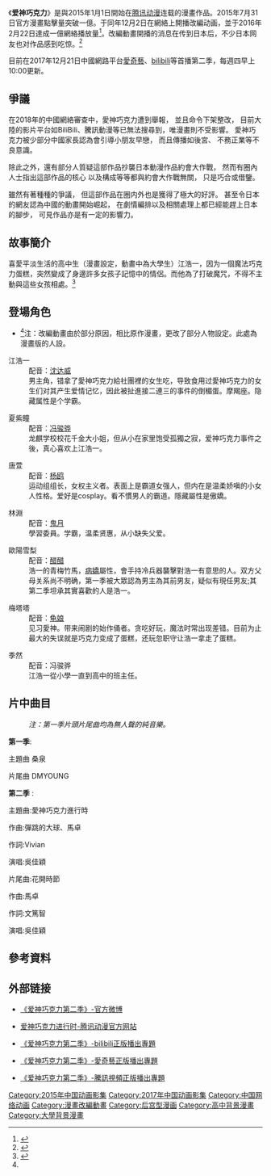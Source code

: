 {{expand|time=2015-12-23T04:50:14+00:00}}
{{Infobox animanga/Headerofja
| 標題 = 愛神巧克力
| 圖像 = Aishen Qiaokeli.xcf
| 尺寸 = 
| 說明 = 
| 日文名稱 = 
| 英文名稱 = 
| 假名 = 
| 羅馬字 = 
| 類型 = 
}}
{{Infobox animanga/Manga
| 標題 = 愛神巧克力進行時
| 作者 = Vivian
| 作畫 = 
| 出版社 = 
| 連載雜誌 = 
| label = 
| 網絡 = {{flagicon|CHN}} [[騰訊動漫|騰訊動漫]]
| 發售日 = 
| 開始 = 2015年1月1日
| 結束 = 
| 冊數 = 
| 話數 = 374話（2020年4月18日)
| 其他 = 
}}
{{Infobox animanga/OVA
| ONA = 是
| 標題 = 愛神巧克力ing
| 原作 = Vivian
| 導演 = 夐窠
| 系列構成 = 
| 劇本 = 王煜森
| 人物原案 = 申琳
| 人物設定 = 向宇、楼珠珠、罗晓丽
| 機械設定 = 
| 音樂 = 
| 音樂製作 = 
| 動畫製作 = 視美精典影視動畫
| 製作 = 
| 代理發行 = 
| 網絡 = [[优酷网|优酷网]]、[[芒果TV|芒果TV]]、[[腾讯视频|腾讯视频]]、[[搜狐视频|搜狐视频]]、[[bilibili|bilibili]]
| 發售日 = 
| 開始 = 第一季：2015年12月2日
| 結束 = 2016年3月15日<br/>第二季：2017年12月21日－2018年4月5日
| 話數 = 第一季：全15集<br/>第二季：全15話
| 其他 = 
}}
{{Infobox animanga/Footerofja}}
《'''爱神巧克力'''》是與2015年1月1日開始在[[腾讯动漫|腾讯动漫]]连载的漫畫作品。2015年7月31日官方漫畫點擊量突破一億。于同年12月2日在網絡上開播改編动画，並于2016年2月22日達成一億網絡播放量<ref>{{Cite news|url=http://ac.qq.com/event/index0316.html|title=《爱神巧克力》完结专题 - 腾讯动漫|language=zh-cn|publisher=腾讯|accessdate=2016-04-06|archive-date=2016-03-22|archive-url=https://web.archive.org/web/20160322075133/http://ac.qq.com/event/index0316.html|dead-url=no}}</ref>。改編動畫開播的消息在传到日本后，不少日本网友也对作品感到吃惊。<ref>{{Cite news|url=http://web.archive.org/web/20160207160851/http://www.dogame.com.cn/gamerc/new_16114&3.html|title=日本网友怒赞国产动画《爱神巧克力》|language=zh-cn|publisher=游戏兵工厂|author=|date=2015年12月7日|accessdate=2015-12-23}}</ref>

目前在2017年12月21日中國網路平台[[愛奇藝|愛奇藝]]、[[bilibili|bilibili]]等首播第二季，每週四早上10:00更新。

== 爭議 ==
在2018年的中國網絡審查中，愛神巧克力遭到舉報， 並且命令下架整改， 目前大陸的影片平台如BiliBili、騰訊動漫等已無法搜尋到，唯漫畫則不受影響。
愛神巧克力被少部分中國家長認為會引導小朋友早戀， 而且傳播如後宮、 不務正業等不良意識。

除此之外，還有部分人質疑這部作品抄襲日本動漫作品約會大作戰， 然而有圈內人士指出這部作品的核心 以及構成等等都與約會大作戰無關， 只是巧合或借鑒。

雖然有著種種的爭議， 但這部作品在圈内外也是獲得了極大的好評。
甚至令日本的網友認為中國的動畫開始崛起， 在劇情編排以及相關處理上都已經能趕上日本的腳步， 可見作品亦是有一定的影響力。

== 故事簡介 ==
喜愛平淡生活的高中生（漫畫設定，動畫中為大學生）江浩一，因为一個魔法巧克力蛋糕，突然變成了身邊許多女孩子記憶中的情侶。而他為了打破魔咒，不得不主動與這些女孩相處。<ref name="原作漫畫">{{Cite news|url=http://ac.qq.com/Comic/ComicInfo/id/530456|title=《愛神巧克力進行時》在線漫畫|language=zh-cn|publisher=腾讯|author=Vivian|date=2016-04-07|accessdate=2016-04-07|archive-date=2016-05-07|archive-url=https://web.archive.org/web/20160507084550/http://ac.qq.com/Comic/ComicInfo/id/530456|dead-url=no}}</ref>

== 登場角色 ==
* <ref name="原作漫畫" />注：改編動畫由於部分原因，相比原作漫畫，更改了部分人物設定。此處為漫畫版的人設。
; 江浩一
: 配音：[[沈达威|沈达威]]
: 男主角，错拿了愛神巧克力給社團裡的女生吃，导致食用过愛神巧克力的女生们对其产生爱情记忆，因此被扯進接二連三的事件的倒楣蛋。摩羯座。隐藏属性是个学霸。

; 夏紫瞳
: 配音：[[冯骏骅|冯骏骅]]
: 龙麒学校校花千金大小姐，但从小在家里饱受孤獨之寂，爱神巧克力事件之後，真心喜欢上江浩一。

; 唐萱
: 配音：[[杨鸥|杨鸥]]
: 运动组组长，女权主义者。表面上是霸道女强人，但内在是温柔娇嗔的小女人性格。爱好是cosplay。看不慣男人的霸道。隱藏屬性是傲嬌。

; 林淵
: 配音：[[鬼月_(配音演员)|鬼月]]
: 學習委員。学霸，温柔贤惠，从小缺失父爱。

; 歐陽雪梨
: 配音：[[醋醋|醋醋]]
: 浩一的青梅竹馬，[[病嬌|病嬌]]屬性，會手持冷兵器襲擊對浩一有意思的人。双方父母关系尚不明确，第一季被大眾認為男主為其前男友，疑似有現任男友;其第二季坦承其實喜歡的人是浩一。

; 梅塔塔
: 配音：[[龟娘|龟娘]]
: 见习愛神。带来闹剧的始作俑者。贪吃好玩，魔法时常出现差错。目前为止最大的失误就是巧克力变成了蛋糕，还玩忽职守让浩一拿走了蛋糕。

; 季然
: 配音：冯骏骅
: 江浩一從小學一直到高中的班主任。

== 片中曲目 ==
:''注：第一季片頭片尾曲均為無人聲的純音樂。''
'''第一季''':

主題曲
桑泉

片尾曲
DMYOUNG


'''第二季''' :

主題曲:愛神巧克力進行時

作曲:彈跳的大球、馬卓

作詞:Vivian

演唱:吳佳穎


片尾曲:花開時節

作曲:馬卓

作詞:文篤智

演唱:吳佳穎

== 參考資料 ==
{{Reflist}}

==外部链接==
* {{zh-cn}}[https://www.weibo.com/u/6410898529?is_all=1 《爱神巧克力第二季》-官方微博]
* {{zh-cn}}[http://ac.qq.com/Comic/comicInfo/id/530456 爱神巧克力进行时-腾讯动漫官方网站] {{Wayback|url=http://ac.qq.com/Comic/comicInfo/id/530456 |date=20151218024434 }}
* {{zh-cn}}[https://bangumi.bilibili.com/anime/6472 《爱神巧克力第二季》-bilibili正版播出專題] {{Wayback|url=https://bangumi.bilibili.com/anime/6472 |date=20171222053307 }}
* {{zh-cn}}[http://www.iqiyi.com/a_19rrh15k91.html 《爱神巧克力第二季》-愛奇藝正版播出專題] {{Wayback|url=http://www.iqiyi.com/a_19rrh15k91.html |date=20171222052056 }}
* {{zh-cn}}[https://v.qq.com/detail/4/4hnh3ljs65jirc8.html 《爱神巧克力第二季》-騰訊視頻正版播出專題] {{Wayback|url=https://v.qq.com/detail/4/4hnh3ljs65jirc8.html |date=20171222113352 }}

{{腾讯动漫动画}}
{{音熊联萌工作室}}
[[Category:2015年中国动画影集|Category:2015年中国动画影集]]
[[Category:2017年中国动画影集|Category:2017年中国动画影集]]
[[Category:中国网络动画|Category:中国网络动画]]
[[Category:漫畫改編動畫|Category:漫畫改編動畫]]
[[Category:后宫型漫画|Category:后宫型漫画]]
[[Category:高中背景漫畫|Category:高中背景漫畫]]
[[Category:大學背景漫畫|Category:大學背景漫畫]]